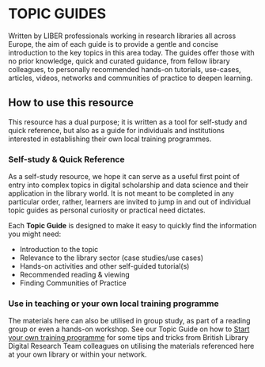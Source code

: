 # **TOPIC GUIDES** {.unnumbered .unlisted}

Written by LIBER professionals working in research libraries all across Europe, the aim of each guide is to provide a gentle and concise introduction to the key topics in this area today. The guides offer those with no prior knowledge, quick and curated guidance, from fellow library colleagues, to personally recommended hands-on tutorials, use-cases, articles, videos, networks and communities of practice to deepen learning.

## How to use this resource

This resource has a dual purpose; it is written as a tool for self-study and quick reference, but also as a guide for individuals and institutions interested in establishing their own local training programmes. 

### Self-study & Quick Reference

As a self-study resource, we hope it can serve as a useful first point of entry into complex topics in digital scholarship and data science and their application in the library world. It is not meant to be completed in any particular order, rather, learners are invited to jump in and out of individual topic guides as personal curiosity or practical need dictates.

Each **Topic Guide** is designed to make it easy to quickly find the information you might need: 

- Introduction to the topic
- Relevance to the library sector (case studies/use cases)
- Hands-on activities and other self-guided tutorial(s)
- Recommended reading & viewing
- Finding Communities of Practice

### Use in teaching or your own local training programme

The materials here can also be utilised in group study, as part of a reading group or even a hands-on workshop. See our Topic Guide on how to [Start your own training programme](https://libereurope.github.io/ds-essentials/dstp.html) for some tips and tricks from British Library Digital Research Team colleagues on utilising the materials referenced here at your own library or within your network. 

